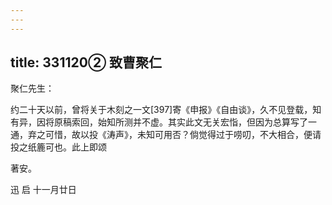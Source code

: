 ```yaml
---
---
---
```

title: 331120② 致曹聚仁
---




聚仁先生：

约二十天以前，曾将关于木刻之一文[397]寄《申报》《自由谈》，久不见登载，知有异，因将原稿索回，始知所测并不虚。其实此文无关宏恉，但因为总算写了一通，弃之可惜，故以投《涛声》，未知可用否？倘觉得过于唠叨，不大相合，便请投之纸簏可也。此上即颂

著安。

迅 启 十一月廿日